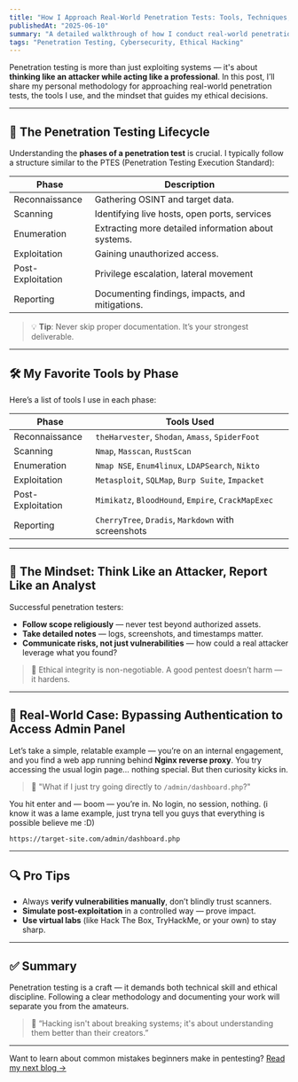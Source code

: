 ```yaml
---
title: "How I Approach Real-World Penetration Tests: Tools, Techniques, and Mindset"
publishedAt: "2025-06-10"
summary: "A detailed walkthrough of how I conduct real-world penetration tests — including tools, techniques, ethical mindset, and practical tips for professionals and students."
tags: "Penetration Testing, Cybersecurity, Ethical Hacking"
---
```


Penetration testing is more than just exploiting systems — it's about **thinking like an attacker while acting like a professional**. In this post, I’ll share my personal methodology for approaching real-world penetration tests, the tools I use, and the mindset that guides my ethical decisions.

---

## 🧭 The Penetration Testing Lifecycle

Understanding the **phases of a penetration test** is crucial. I typically follow a structure similar to the PTES (Penetration Testing Execution Standard):


| Phase             | Description                                         |
| ----------------- | --------------------------------------------------- |
| Reconnaissance    | Gathering OSINT and target data.                    |
| Scanning          | Identifying live hosts, open ports, services        |
| Enumeration       | Extracting more detailed information about systems. |
| Exploitation      | Gaining unauthorized access.                        |
| Post-Exploitation | Privilege escalation, lateral movement              |
| Reporting         | Documenting findings, impacts, and mitigations.     |

> 💡 **Tip**: Never skip proper documentation. It’s your strongest deliverable.

---

## 🛠️ My Favorite Tools by Phase

Here’s a list of tools I use in each phase:

| Phase            | Tools Used |
|------------------|------------|
| Reconnaissance   | `theHarvester`, `Shodan`, `Amass`, `SpiderFoot` |
| Scanning         | `Nmap`, `Masscan`, `RustScan` |
| Enumeration      | `Nmap NSE`, `Enum4linux`, `LDAPSearch`, `Nikto` |
| Exploitation     | `Metasploit`, `SQLMap`, `Burp Suite`, `Impacket` |
| Post-Exploitation| `Mimikatz`, `BloodHound`, `Empire`, `CrackMapExec` |
| Reporting        | `CherryTree`, `Dradis`, `Markdown` with screenshots |

---

## 🧠 The Mindset: Think Like an Attacker, Report Like an Analyst

Successful penetration testers:
- **Follow scope religiously** — never test beyond authorized assets.
- **Take detailed notes** — logs, screenshots, and timestamps matter.
- **Communicate risks, not just vulnerabilities** — how could a real attacker leverage what you found?

> 📌 Ethical integrity is non-negotiable. A good pentest doesn’t harm — it hardens.

---

## 📝 Real-World Case: Bypassing Authentication to Access Admin Panel

Let’s take a simple, relatable example — you’re on an internal engagement, and you find a web app running behind **Nginx reverse proxy**. You try accessing the usual login page… nothing special. But then curiosity kicks in.

> 🤔 "What if I just try going directly to `/admin/dashboard.php`?"

You hit enter and — boom — you’re in. No login, no session, nothing. (i know it was a lame example, just tryna tell you guys that everything is possible believe me :D)

```bash
https://target-site.com/admin/dashboard.php
```
---

## 🔍 Pro Tips

- Always **verify vulnerabilities manually**, don’t blindly trust scanners.
- **Simulate post-exploitation** in a controlled way — prove impact.
- **Use virtual labs** (like Hack The Box, TryHackMe, or your own) to stay sharp.

---

## ✅ Summary

Penetration testing is a craft — it demands both technical skill and ethical discipline. Following a clear methodology and documenting your work will separate you from the amateurs.

> 🔐 “Hacking isn't about breaking systems; it's about understanding them better than their creators.”

---

Want to learn about common mistakes beginners make in pentesting? [Read my next blog →](../top-10-penetration-testing-mistakes)
